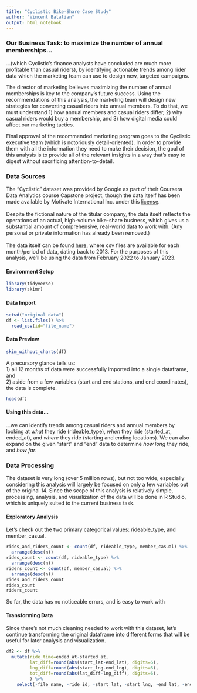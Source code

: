```yaml
---
title: "Cyclistic Bike-Share Case Study"
author: "Vincent Balalian"
output: html_notebook
---
```

### Our Business Task: to maximize the number of annual memberships...

...(which Cyclistic's finance analysts have concluded are much more profitable than casual riders), by identifying actionable trends among rider data which the marketing team can use to design new, targeted campaigns.<br> 

The director of marketing believes maximizing the number of annual memberships is key to the company's future success. Using the recommendations of this analysis, the marketing team will design new strategies for converting casual riders into annual members. To do that, we must understand 1) how annual members and casual riders differ, 2) why casual riders would buy a membership, and 3) how digital media could affect our marketing tactics. <br>

Final approval of the recommended marketing program goes to the Cyclistic executive team (which is notoriously detail-oriented). In order to provide them with all the information they need to make their decision, the goal of this analysis is to provide all of the relevant insights in a way that's easy to digest without sacrificing attention-to-detail.

### Data Sources
The "Cyclistic" dataset was provided by Google as part of their Coursera Data Analytics course Capstone project, though the data itself has been made available by Motivate International Inc. under this [license](https://www.divvybikes.com/data-license-agreement). 
<br><br>
Despite the fictional nature of the titular company, the data itself reflects the operations of an actual, high-volume bike-share business, which gives us a substantial amount of comprehensive, real-world data to work with. (Any personal or private information has already been removed.)
<br><br>
The data itself can be found [here](https://divvy-tripdata.s3.amazonaws.com/index.html), where csv files are available for each month/period of data, dating back to 2013. For the purposes of this analysis, we'll be using the data from February 2022 to January 2023.
<br>


#### Environment Setup
```r
library(tidyverse)
library(skimr)
```
#### Data Import
```r
setwd("original data")
df <- list.files() %>% 
  read_csv(id="file_name")
```
#### Data Preview
```r
skim_without_charts(df)
```
A precursory glance tells us: 
<br>1) all 12 months of data were successfully imported into a single dataframe, and 
<br>2) aside from a few variables (start and end stations, and end coordinates), the data is complete.
```r
head(df)
```
#### Using this data... 
...we can identify trends among casual riders and annual members by looking at *what* they ride (rideable_type), *when* they ride (started_at, ended_at), and *where* they ride (starting and ending locations). We can also expand on the given "start" and "end" data to determine *how long* they ride, and *how far*.

### Data Processing
The dataset is very long (over 5 million rows), but not too wide, especially considering this analysis will largely be focused on only a few variables out of the original 14. Since the scope of this analysis is relatively simple, processing, analysis, and visualization of the data will be done in R Studio, which is uniquely suited to the current business task.
<br>

#### Exploratory Analysis
Let's check out the two primary categorical values: rideable_type, and member_casual.
```r
rides_and_riders_count <- count(df, rideable_type, member_casual) %>% 
  arrange(desc(n))
rides_count <- count(df, rideable_type) %>% 
  arrange(desc(n))
riders_count <- count(df, member_casual) %>% 
  arrange(desc(n))
rides_and_riders_count
rides_count
riders_count
```
So far, the data has no noticeable errors, and is easy to work with

#### Transforming Data

Since there's not much cleaning needed to work with this dataset, let's continue transforming the original dataframe into different forms that will be useful for later analysis and visualization.   

```r
df2 <- df %>% 
  mutate(ride_time=ended_at-started_at,
         lat_diff=round(abs(start_lat-end_lat), digits=6), 
         lng_diff=round(abs(start_lng-end_lng), digits=6),
         tot_diff=round(abs(lat_diff-lng_diff), digits=6),
         ) %>% 
    select(-file_name, -ride_id, -start_lat, -start_lng, -end_lat, -end_lng)
```
